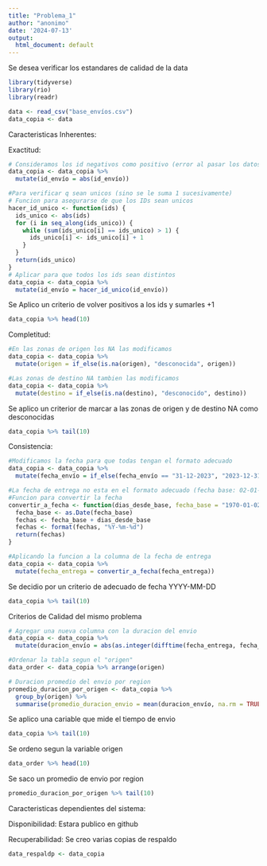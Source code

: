 ---
title: "Problema_1"
author: "anonimo"
date: '2024-07-13'
output:
  html_document: default
---

Se desea verificar los estandares de calidad de la data

```{r setup, include=FALSE}
library(tidyverse)
library(rio)
library(readr)

data <- read_csv("base_envíos.csv")
data_copia <- data
```



Caracteristicas Inherentes:

Exactitud:
```{r, echo=FALSE}
# Consideramos los id negativos como positivo (error al pasar los datos)
data_copia <- data_copia %>% 
  mutate(id_envío = abs(id_envío))

#Para verificar q sean unicos (sino se le suma 1 sucesivamente)
# Funcion para asegurarse de que los IDs sean unicos
hacer_id_unico <- function(ids) {
  ids_unico <- abs(ids)
  for (i in seq_along(ids_unico)) {
    while (sum(ids_unico[i] == ids_unico) > 1) {
      ids_unico[i] <- ids_unico[i] + 1
    }
  }
  return(ids_unico)
}
# Aplicar para que todos los ids sean distintos
data_copia <- data_copia %>%
  mutate(id_envío = hacer_id_unico(id_envío))
```

Se Aplico un criterio de volver positivos a los ids y sumarles +1 
```{r, echo=FALSE}
data_copia %>% head(10)
```


Completitud:
```{r, echo=FALSE}
#En las zonas de origen los NA las modificamos
data_copia <- data_copia %>%
  mutate(origen = if_else(is.na(origen), "desconocida", origen))   

#Las zonas de destino NA tambien las modificamos
data_copia <- data_copia %>%
  mutate(destino = if_else(is.na(destino), "desconocido", destino))
```

Se aplico un criterior de marcar a las zonas de origen y de destino NA como desconocidas
```{r, echo=FALSE}
data_copia %>% tail(10)
```


Consistencia:
```{r, echo=FALSE}
#Modificamos la fecha para que todas tengan el formato adecuado
data_copia <- data_copia %>% 
  mutate(fecha_envío = if_else(fecha_envío == "31-12-2023", "2023-12-31", fecha_envío))

#La fecha de entrega no esta en el formato adecuado (fecha base: 02-01-1970)
#Funcion para convertir la fecha
convertir_a_fecha <- function(dias_desde_base, fecha_base = "1970-01-02") {
  fecha_base <- as.Date(fecha_base)
  fechas <- fecha_base + dias_desde_base
  fechas <- format(fechas, "%Y-%m-%d")
  return(fechas)
}

#Aplicando la funcion a la columna de la fecha de entrega
data_copia <- data_copia %>%
  mutate(fecha_entrega = convertir_a_fecha(fecha_entrega))
```

Se decidio por un criterio de adecuado de fecha YYYY-MM-DD
```{r, echo=FALSE}
data_copia %>% tail(10)
```


Criterios de Calidad del mismo problema
```{r, echo=FALSE}
# Agregar una nueva columna con la duracion del envio
data_copia <- data_copia %>%
  mutate(duracion_envío = abs(as.integer(difftime(fecha_entrega, fecha_envío, units = "days"))))

#Ordenar la tabla segun el "origen"
data_order <- data_copia %>% arrange(origen)

# Duracion promedio del envio por region
promedio_duracion_por_origen <- data_copia %>%
  group_by(origen) %>%
  summarise(promedio_duracion_envio = mean(duracion_envío, na.rm = TRUE))
```

Se aplico una cariable que mide el tiempo de envio
```{r, echo=FALSE}
data_copia %>% tail(10)
```

Se ordeno segun la variable origen
```{r, echo=FALSE}
data_order %>% head(10)
```

Se saco un promedio de envio por region
```{r, echo=FALSE}
promedio_duracion_por_origen %>% tail(10)
```

Caracteristicas dependientes del sistema:

Disponibilidad:
Estara publico en github

Recuperabilidad:
Se creo varias copias de respaldo

```{r, echo=FALSE}
data_respaldp <- data_copia
```













